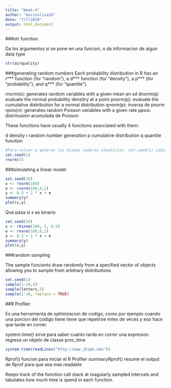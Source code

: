 ```yaml
---
title: "Week-4"
author: "kevinoliva26"
date: "7/7/2020"
output: html_document
---
```


###str function

Da los argumentos si se pone en una funcion, o da informacion de algun data type

```r
str(airquality)
```

###generating random numbers
Each probability distribution in R has an r*** function (for "random"), a d*** function (for "density"), a p*** (for "probability"), and q*** (for "quantile"). 

rnorm(x): generates random variables with a given mean an sd
dnorm(q): evaluate the normal probability densitry at a point
pnorm(p): evaluate the cumulative distribution for a normal distribution
qnorm(p): inversa de pnorm 
rpois(n): generates random Poisson variables with a given rate
ppois: distrinusion acumulada de Poisson



These functions have usually 4 functions associated with them:

d density
r random number generation
p cumulative distribution
q quantile function

```r
#Para volver a generar los mismos numeros aleatorios. set.seed(1) indica que voy a volver a generar los mismos numeros aleatorios que la primera vez que lo genere. 
set.seed(1)
rnorm(5)
```

###simulating a linear model

```r
set.seed(20)
x <- rnorm(100)
e <- rnorm(100,0,2)
y <- 0.5 + 2 * x + e
summary(y)
plot(x,y)
```

Que pasa si x es binario

```r
set.seed(10)
x <- rbinom(100, 1, 0.5)
e <- rnorm(100,0,2)
y <- 0.5 + 2 * x + e
summary(y)
plot(x,y)
```

###random sampling

The sample funcionts draw randomly from a specified vector of objects allowing you to sample from arbitrary distributions

```r
set.seed(1)
sample(1:10,4)
sample(letters,5)
sample(1:10, replace = TRUE)
```

##R Profiler

Es una herramienta de optimizacion de codigo, como por ejemplo cuando una porcion del codigo tiene tiene que repetirse miles de veces y eso hace que tarde en correr. 

system.time() sirve para saber cuanto tarda en correr una expresion. regresa un objeto de classe proc_time

```r
system.time(readLines("http://www.jhsph.edu"))
```


Rprof() funcion para iniciar el R Profiler
summaryRprof() resume el output de Rprof para que sea mas readable

Keeps track of the function call stack at reagularly sampled intervals and tabulates how much time is spend in each function.








